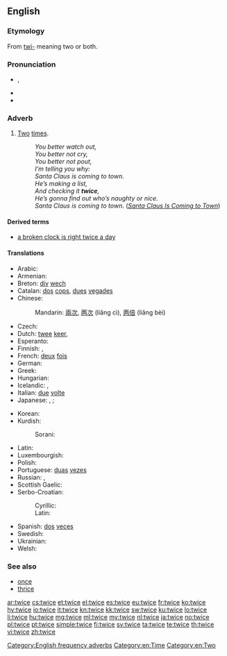 ==English==

===Etymology===
From [[twi-]] meaning two or both.

===Pronunciation===
* {{IPA|/twaɪs/|lang=en}}, {{X-SAMPA|/twaIs/}}
* {{audio|en-us-twice.ogg|Audio (US)}}
* {{rhymes|aɪs}}

===Adverb===
{{en-adv|-}}

# [[two|Two]] [[time]]s.
#: ''You better watch out,<br>You better not cry,<br>You better not pout,<br>I’m telling you why:<br>Santa Claus is coming to town.<br>He’s making a list,<br>And checking it '''twice''',<br>He’s gonna find out who’s naughty or nice.<br>Santa Claus is coming to town.'' (''[[w:en:Santa Claus Is Coming to Town|Santa Claus Is Coming to Town]]'')

====Derived terms====
* [[a broken clock is right twice a day]]

====Translations====
{{trans-top|two times}}
* Arabic: {{t-|ar|مرتين|tr=maratáyn}}
* Armenian: {{t|hy|երկու անգամ|tr=erku angam}}
* Breton: [[div]] [[wech]]
* Catalan: [[dos]] [[cops]], [[dues]] [[vegades]]
* Chinese:
*: Mandarin: [[兩]][[次]], [[两]][[次]] (liǎng cì), [[两]][[倍]] (liǎng bèi)
* Czech: {{t+|cs|dvakrát}}
* Dutch: [[twee]] [[keer]], {{t|nl|tweemaal}}
* Esperanto: {{t-|eo|dufoje|xs=Esperanto}}
* Finnish: {{t+|fi|kaksi kertaa}}, {{t+|fi|kahdesti}}
* French: [[deux]] [[fois]]
* German: {{t+|de|zweimal}}
* Greek: {{t+|el|δις|tr=dhis}}
* Hungarian: {{t+|hu|kétszer}}
* Icelandic: {{t+|is|tvisvar}}, {{t-|is|tvívegis}}
* Italian: [[due]] [[volte]]
* Japanese: {{t+|ja|二度|tr=にど, nido}}, {{t-|ja|二回|tr=にかい, nikai}} {{qualifier|for frequency}}; {{t-|ja|二倍|tr=にばい, nibai}} {{qualifier|for scale ratio}}
{{trans-mid}}
* Korean: {{t-|ko|두번|tr=dubeon|sc=Hang}}
* Kurdish:
*: Sorani: {{t|ku|دووجار}}
* Latin: {{t+|la|bis}}
* Luxembourgish: {{t-|lb|zweemol}}
* Polish: {{t+|pl|dwukrotnie}}
* Portuguese: [[duas]] [[vez#Portuguese|vezes]]
* Russian: {{t+|ru|дважды|tr=dváždy}},  {{t-|ru|два раза|tr=dva ráza}}
* Scottish Gaelic: {{t-|gd|dà}} {{t-|gd|uair}}
* Serbo-Croatian:
*: Cyrillic: {{t-|sh|двапут|alt=два́пут|sc=Cyrl|xs=Serbo-Croatian}}
*: Latin: {{t-|sh|dvaput|alt=dváput|xs=Serbo-Croatian}}
* Spanish: [[dos]] [[vez#Spanish|veces]]
* Swedish: {{t+|sv|två}} {{t+|sv|gånger}}
* Ukrainian: {{t-|uk|двічі|tr=dvichi|sc=Cyrl}}
* Welsh: {{t|fy|dwy-waith}}
{{trans-bottom}}

===See also===
* [[once]]
* [[thrice]]

[[Category:English frequency adverbs]]
[[Category:en:Time]]
[[Category:en:Two]]

[[ar:twice]]
[[cs:twice]]
[[et:twice]]
[[el:twice]]
[[es:twice]]
[[eu:twice]]
[[fr:twice]]
[[ko:twice]]
[[hy:twice]]
[[io:twice]]
[[it:twice]]
[[kn:twice]]
[[kk:twice]]
[[sw:twice]]
[[ku:twice]]
[[lo:twice]]
[[li:twice]]
[[hu:twice]]
[[mg:twice]]
[[ml:twice]]
[[my:twice]]
[[nl:twice]]
[[ja:twice]]
[[no:twice]]
[[pl:twice]]
[[pt:twice]]
[[simple:twice]]
[[fi:twice]]
[[sv:twice]]
[[ta:twice]]
[[te:twice]]
[[th:twice]]
[[vi:twice]]
[[zh:twice]]